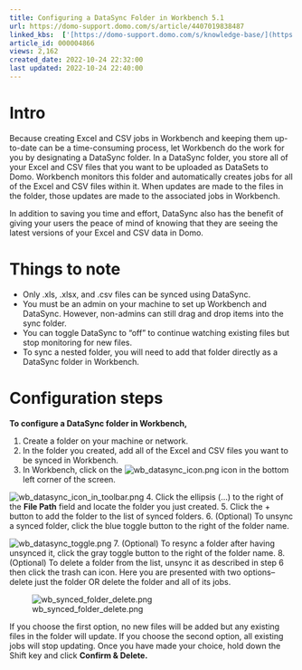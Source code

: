 ```yaml
---
title: Configuring a DataSync Folder in Workbench 5.1
url: https://domo-support.domo.com/s/article/4407019838487
linked_kbs:  ['[https://domo-support.domo.com/s/knowledge-base/](https://domo-support.domo.com/s/knowledge-base/)', '[https://domo-support.domo.com/s/](https://domo-support.domo.com/s/)', '[https://domo-support.domo.com/s/topic/0TO5w000000ZammGAC](https://domo-support.domo.com/s/topic/0TO5w000000ZammGAC)', '[https://domo-support.domo.com/s/topic/0TO5w000000ZaoPGAS](https://domo-support.domo.com/s/topic/0TO5w000000ZaoPGAS)', '[https://domo-support.domo.com/s/topic/0TO5w000000ZapUGAS](https://domo-support.domo.com/s/topic/0TO5w000000ZapUGAS)', '[https://domo-support.domo.com/s/article/4407019838487](https://domo-support.domo.com/s/article/4407019838487)', '[https://domo-support.domo.com/s/topic/0TO5w000000ZapUGAS/workbench-51](https://domo-support.domo.com/s/topic/0TO5w000000ZapUGAS/workbench-51)', '[https://domo-support.domo.com/s/article/360043429933](https://domo-support.domo.com/s/article/360043429933)', '[https://domo-support.domo.com/s/article/360043429953](https://domo-support.domo.com/s/article/360043429953)', '[https://domo-support.domo.com/s/article/360042925494](https://domo-support.domo.com/s/article/360042925494)', '[https://domo-support.domo.com/s/article/4408174643607](https://domo-support.domo.com/s/article/4408174643607)', '[https://domo-support.domo.com/s/article/360043429913](https://domo-support.domo.com/s/article/360043429913)', '[https://domo-support.domo.com/s/login/](https://domo-support.domo.com/s/login/)']
article_id: 000004866
views: 2,162
created_date: 2022-10-24 22:32:00
last updated: 2022-10-24 22:40:00
---
```




Intro
=====


Because creating Excel and CSV jobs in Workbench and keeping them up-to-date can be a time-consuming process, let Workbench do the work for you by designating a DataSync folder. In a DataSync folder, you store all of your Excel and CSV files that you want to be uploaded as DataSets to Domo. Workbench monitors this folder and automatically creates jobs for all of the Excel and CSV files within it. When updates are made to the files in the folder, those updates are made to the associated jobs in Workbench.


In addition to saving you time and effort, DataSync also has the benefit of giving your users the peace of mind of knowing that they are seeing the latest versions of your Excel and CSV data in Domo. 


Things to note
==============


* Only .xls, .xlsx, and .csv files can be synced using DataSync.
* You must be an admin on your machine to set up Workbench and DataSync. However, non-admins can still drag and drop items into the sync folder.
* You can toggle DataSync to "off" to continue watching existing files but stop monitoring for new files.
* To sync a nested folder, you will need to add that folder directly as a DataSync folder in Workbench.


Configuration steps
===================


**To configure a DataSync folder in Workbench,**


1. Create a folder on your machine or network.
2. In the folder you created, add all of the Excel and CSV files you want to be synced in Workbench.
3. In Workbench, click on the ![wb_datasync_icon.png](wb_datasync_icon.png) icon in the bottom left corner of the screen.  
  
![wb_datasync_icon_in_toolbar.png](wb_datasync_icon_in_toolbar.png)
4. Click the ellipsis (...) to the right of the **File Path** field and locate the folder you just created.
5. Click the + button to add the folder to the list of synced folders.
6. (Optional) To unsync a synced folder, click the blue toggle button to the right of the folder name.   
  
![wb_datasync_toggle.png](wb_datasync_toggle.png)
7. (Optional) To resync a folder after having unsynced it, click the gray toggle button to the right of the folder name.
8. (Optional) To delete a folder from the list, unsync it as described in step 6 then click the trash can icon. Here you are presented with two options--delete just the folder OR delete the folder and all of its jobs.  
  
![wb_synced_folder_delete.png](wb_synced_folder_delete.png)  
  
If you choose the first option, no new files will be added but any existing files in the folder will update. If you choose the second option, all existing jobs will stop updating. Once you have made your choice, hold down the Shift key and click **Confirm & Delete.**
